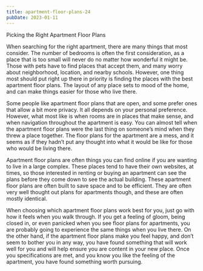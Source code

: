 ```yaml
---
title: apartment-floor-plans-24
pubDate: 2023-01-11
---
```


Picking the Right Apartment Floor Plans

When searching for the right apartment, there are many things that most consider. The number of bedrooms is often the first consideration, as a place that is too small will never do no matter how wonderful it might be. Those with pets have to find places that accept them, and many worry about neighborhood, location, and nearby schools. However, one thing most should put right up there in priority is finding the places with the best apartment floor plans. The layout of any place sets to mood of the home, and can make things easier for those who live there.

Some people like apartment floor plans that are open, and some prefer ones that allow a bit more privacy. It all depends on your personal preference. However, what most like is when rooms are in places that make sense, and when navigation throughout the apartment is easy. You can almost tell when the apartment floor plans were the last thing on someone’s mind when they threw a place together. The floor plans for the apartment are a mess, and it seems as if they hadn’t put any thought into what it would be like for those who would be living there.

Apartment floor plans are often things you can find online if you are wanting to live in a large complex. These places tend to have their own websites, at times, so those interested in renting or buying an apartment can see the plans before they come down to see the actual building. These apartment floor plans are often built to save space and to be efficient. They are often very well thought out plans for apartments though, and these are often mostly identical.

When choosing which apartment floor plans work best for you, just go with how it feels when you walk through. If you get a feeling of gloom, being closed in, or even panicked when you see floor plans for apartments, you are probably going to experience the same things when you live there. On the other hand, if the apartment floor plans make you feel happy, and don’t seem to bother you in any way, you have found something that will work well for you and will help ensure you are content in your new place. Once you specifications are met, and you know you like the feeling of the apartment, you have found something worth pursuing.